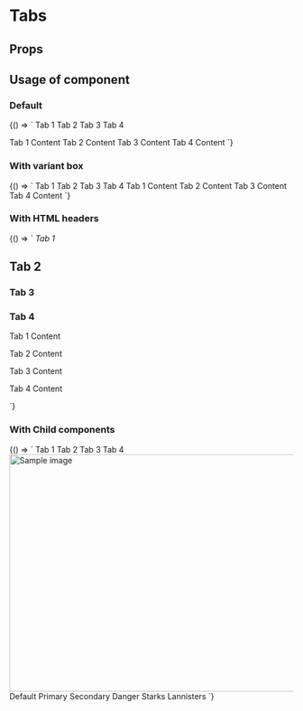 
# Tabs

<Meta title='Tabs' component='fw-tabs' />

## Props

<Props of='fw-tabs' />

## Usage of component

### Default

<Preview>
  <Story name='Default'>
    {() => `<fw-tabs>
  <fw-tab slot="tab" panel="one">Tab 1</fw-tab>
  <fw-tab slot="tab" panel="two">Tab 2</fw-tab>
  <fw-tab slot="tab" panel="three" disabled>Tab 3</fw-tab>
  <fw-tab slot="tab" panel="four">Tab 4</fw-tab>
  
  <fw-tab-panel name="one">Tab 1 Content</fw-tab-panel>
  <fw-tab-panel name="two">Tab 2 Content</fw-tab-panel>
  <fw-tab-panel name="three">Tab 3 Content</fw-tab-panel>
  <fw-tab-panel name="four">Tab 4 Content</fw-tab-panel>
</fw-tabs>
`}
  </Story>
</Preview>

### With variant box

<Preview>
  <Story name='With box variant'>
    {() => `<fw-tabs variant='box'>
  <fw-tab slot="tab" panel="one">Tab 1</fw-tab>
  <fw-tab slot="tab" panel="two">Tab 2</fw-tab>
  <fw-tab slot="tab" panel="three" disabled>Tab 3</fw-tab>
  <fw-tab slot="tab" panel="four">Tab 4</fw-tab>
  
  <fw-tab-panel name="one">
   Tab 1 Content
  </fw-tab-panel>
  <fw-tab-panel name="two">
    Tab 2 Content
  </fw-tab-panel>
  <fw-tab-panel name="three">
      Tab 3 Content
  </fw-tab-panel>
  <fw-tab-panel name="four">
    Tab 4 Content
  </fw-tab-panel>
</fw-tabs>
`}
  </Story>
</Preview>

### With HTML headers

<Preview>
  <Story name='With HTML Headers'>
    {() => `
<fw-tabs>
  <fw-tab slot="tab" panel="one"><i>Tab 1</i></fw-tab>
  <fw-tab slot="tab" panel="two"><h2>Tab 2</h2></fw-tab>
  <fw-tab slot="tab" panel="three" disabled><h3>Tab 3</h3></fw-tab>
  <fw-tab slot="tab" panel="four"><h3>Tab 4</h3></fw-tab>
  
  <fw-tab-panel name="one">
    <section><p>Tab 1 Content</p></section>
  </fw-tab-panel>
  <fw-tab-panel name="two">
    <p>Tab 2 Content</p>
  </fw-tab-panel>
  <fw-tab-panel name="three">
      <p>Tab 3 Content</p>
  </fw-tab-panel>
  <fw-tab-panel name="four">
    <p>Tab 4 Content</p>
  </fw-tab-panel>
</fw-tabs>
`}
  </Story>
</Preview>

### With Child components

<Preview>
  <Story name='With Child Components'>
    {() => `<fw-tabs active-tab-index="1">
  <fw-tab slot="tab" panel="one">Tab 1</fw-tab>
  <fw-tab slot="tab" panel="two">Tab 2</fw-tab>
  <fw-tab slot="tab" panel="three" disabled>Tab 3</fw-tab>
  <fw-tab slot="tab" panel="four">Tab 4</fw-tab>
  
  <fw-tab-panel name="one">
    <section>
      <img src="https://firebasestorage.googleapis.com/v0/b/blog-88819.appspot.com/o/mostafa-meraji-hgw6HUHlKMk-unsplash.jpg?alt=media&token=4ed2f24a-43ea-4a04-adc7-c7c5d971df71" alt="Sample image" height="420" width="720">
    </section>
  </fw-tab-panel>
  <fw-tab-panel name="two">
    <fw-button expand>Default</fw-button>
    <fw-button color="primary" expand>Primary</fw-button>
    <fw-button color="secondary" expand>Secondary</fw-button>
    <fw-button color="danger" expand>Danger</fw-button>
  </fw-tab-panel>
  <fw-tab-panel name="three">
    <fw-input label="Email" placeholder="Please type in your Email" type="email"> </fw-input>
    <fw-input label="Email" placeholder="Please type in your Email" type="email"> </fw-input>
    <fw-input label="Password" placeholder="Please type in your Password" type="password"> </fw-input>
  </fw-tab-panel>
  <fw-tab-panel name="four">
    <fw-select label="Select the house" required="true" value="1">
      <fw-select-option value="1">Starks</fw-select-option>
      <fw-select-option value="2">Lannisters</fw-select-option>
    </fw-select>
  </fw-tab-panel>
</fw-tabs>
`}
  </Story>
</Preview>
